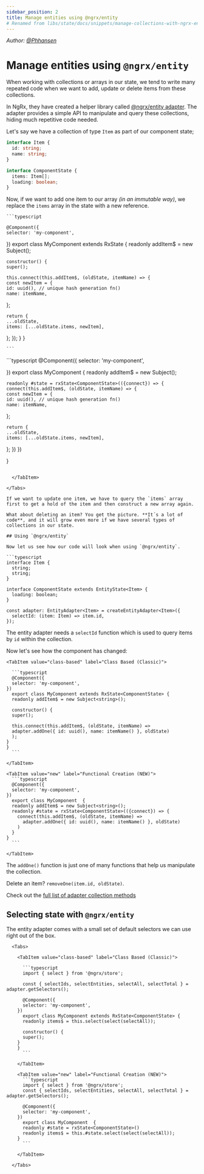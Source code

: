 ```yaml
---
sidebar_position: 2
title: Manage entities using @ngrx/entity
# Renamed from libs/state/docs/snippets/manage-collections-with-ngrx-entity.md
---
```



_Author: [@Phhansen](https://github.com/Phhansen)_

# Manage entities using `@ngrx/entity`

When working with collections or arrays in our state, we tend to write many repeated code when we want to add, update or delete items from these collections.

In NgRx, they have created a helper library called [@ngrx/entity adapter](https://ngrx.io/guide/entity/adapter). The adapter provides a simple API to manipulate and query these collections, hiding much repetitive code needed.

Let's say we have a collection of type `Item` as part of our component state;

```typescript
interface Item {
  id: string;
  name: string;
}

interface ComponentState {
  items: Item[];
  loading: boolean;
}
```

Now, if we want to add one item to our array _(in an immutable way)_, we replace the `items` array in the state with a new reference.

<Tabs>

  <TabItem value="class-based" label="Class Based (Classic)">

    ```typescript

    @Component({
    selector: 'my-component',

})
export class MyComponent extends RxState<ComponentState> {
readonly addItem$ = new Subject<string>();

    constructor() {
    super();

    this.connect(this.addItem$, (oldState, itemName) => {
    const newItem = {
    id: uuid(), // unique hash generation fn()
    name: itemName,

};

    return {
    ...oldState,
    items: [...oldState.items, newItem],

};
});
}
}

    ```

  </TabItem>

  <TabItem value="new" label="Functional Creation (NEW)">
    ```typescript
    @Component({
    selector: 'my-component',

})
export class MyComponent {
readonly addItem$ = new Subject<string>();

    readonly #state = rxState<ComponentState>(({connect}) => {
    connect(this.addItem$, (oldState, itemName) => {
    const newItem = {
    id: uuid(), // unique hash generation fn()
    name: itemName,

};

    return {
    ...oldState,
    items: [...oldState.items, newItem],

};
})
})

}

````

  </TabItem>

</Tabs>

If we want to update one item, we have to query the `items` array first to get a hold of the item and then construct a new array again.

What about deleting an item? You get the picture. **It´s a lot of code**, and it will grow even more if we have several types of collections in our state.

## Using `@ngrx/entity`

Now let us see how our code will look when using `@ngrx/entity`.

```typescript
interface Item {
  string;
  string;
}

interface ComponentState extends EntityState<Item> {
  loading: boolean;
}

const adapter: EntityAdapter<Item> = createEntityAdapter<Item>({
  selectId: (item: Item) => item.id,
});
````

The entity adapter needs a `selectId` function which is used to query items by `id` within the collection.

Now let's see how the component has changed:

  <Tabs>

    <TabItem value="class-based" label="Class Based (Classic)">

      ```typescript
      @Component({
      selector: 'my-component',
    })
      export class MyComponent extends RxState<ComponentState> {
      readonly addItem$ = new Subject<string>();

      constructor() {
      super();

      this.connect(this.addItem$, (oldState, itemName) =>
      adapter.addOne({ id: uuid(), name: itemName() }, oldState)
      );
    }
    }
      ```

    </TabItem>

    <TabItem value="new" label="Functional Creation (NEW)">
      ```typescript
      @Component({
      selector: 'my-component',
    })
      export class MyComponent  {
      readonly addItem$ = new Subject<string>();
      readonly #state = rxState<ComponentState>(({connect}) => {
        connect(this.addItem$, (oldState, itemName) =>
          adapter.addOne({ id: uuid(), name: itemName() }, oldState)
        )
      }
    }
      ```

    </TabItem>

  </Tabs>

The `addOne()` function is just one of many functions that help us manipulate the collection.

Delete an item? `removeOne(item.id, oldState)`.

Check out the [full list of adapter collection methods](https://ngrx.io/guide/entity/adapter#adapter-collection-methods)

## Selecting state with `@ngrx/entity`

The entity adapter comes with a small set of default selectors we can use right out of the box.

      <Tabs>

        <TabItem value="class-based" label="Class Based (Classic)">

          ```typescript
          import { select } from '@ngrx/store';

          const { selectIds, selectEntities, selectAll, selectTotal } = adapter.getSelectors();

          @Component({
          selector: 'my-component',
        })
          export class MyComponent extends RxState<ComponentState> {
          readonly items$ = this.select(select(selectAll));

          constructor() {
          super();
        }
        }
          ```

        </TabItem>

        <TabItem value="new" label="Functional Creation (NEW)">
          ```typescript
          import { select } from '@ngrx/store';
          const { selectIds, selectEntities, selectAll, selectTotal } = adapter.getSelectors();

          @Component({
          selector: 'my-component',
        })
          export class MyComponent  {
          readonly #state = rxState<ComponentState>()
          readonly items$ = this.#state.select(select(selectAll));
        }
          ```

        </TabItem>

      </Tabs>

